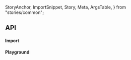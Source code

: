   StoryAnchor,
  ImportSnippet,
  Story,
  Meta,
  ArgsTable,
} from "stories/common";



<Meta title={title} Component={Backdrop} anchor />

<PageTitle title="Backdrop" subtitle="Backdrop description here" />

<StoryAnchor name="API" path={title} />

## API

#### Import

<ImportSnippet componentName={componentName} />

#### Playground

<Story name="API" story={API} />

<ArgsTable Component={Backdrop} story="API" />

